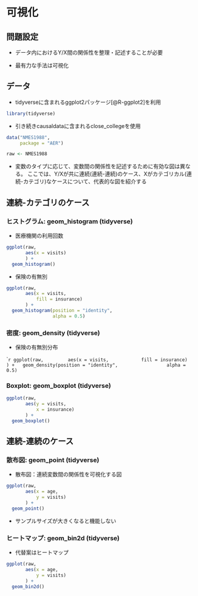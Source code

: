 # 可視化

## 問題設定

- データ内におけるY/X間の関係性を整理・記述することが必要

- 最有力な手法は可視化

## データ

- tidyverseに含まれるggplot2パッケージ[@R-ggplot2]を利用

```r
library(tidyverse)
```


- 引き続きcausaldataに含まれるclose_collegeを使用

```r
data("NMES1988",
     package = "AER")

raw <- NMES1988
```

- 変数のタイプに応じて、変数間の関係性を記述するために有効な図は異なる。
ここでは、Y/Xが共に連続(連続-連続)のケース、Xがカテゴリカル(連続-カテゴリ)なケースについて、代表的な図を紹介する

## 連続-カテゴリのケース

### ヒストグラム: geom_histogram (tidyverse)

- 医療機関の利用回数

```r
ggplot(raw, 
       aes(x = visits)
       ) +
  geom_histogram()
```

- 保険の有無別

```r
ggplot(raw, 
       aes(x = visits,
           fill = insurance)
       ) +
  geom_histogram(position = "identity",
                 alpha = 0.5)
```

### 密度: geom_density (tidyverse)

- 保険の有無別分布

````r
ggplot(raw, 
       aes(x = visits,
           fill = insurance)
       ) +
  geom_density(position = "identity",
                 alpha = 0.5)
```

### Boxplot: geom_boxplot (tidyverse)

```r
ggplot(raw,
       aes(y = visits,
           x = insurance)
       ) +
  geom_boxplot()
```

## 連続-連続のケース

### 散布図: geom_point (tidyverse)

- 散布図：連続変数間の関係性を可視化する図

```r
ggplot(raw,
       aes(x = age,
           y = visits)
       ) +
  geom_point()
```

- サンプルサイズが大きくなると機能しない

### ヒートマップ: geom_bin2d (tidyverse)

- 代替案はヒートマップ

```r
ggplot(raw,
       aes(x = age,
           y = visits)
       ) +
  geom_bin2d()
```
